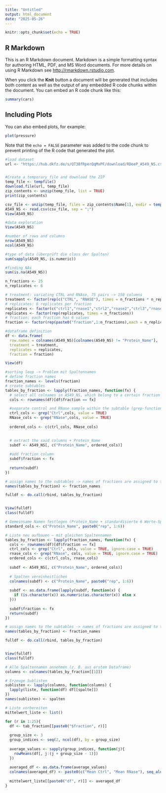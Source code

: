 ```yaml
---
title: "Untitled"
output: html_document
date: "2025-05-26"
---
```


```r
knitr::opts_chunk$set(echo = TRUE)
```

## R Markdown

This is an R Markdown document. Markdown is a simple formatting syntax for authoring HTML, PDF, and MS Word documents. For more details on using R Markdown see <http://rmarkdown.rstudio.com>.

When you click the **Knit** button a document will be generated that includes both content as well as the output of any embedded R code chunks within the document. You can embed an R code chunk like this:

```r
summary(cars)
```

## Including Plots

You can also embed plots, for example:

```r
plot(pressure)
```

Note that the `echo = FALSE` parameter was added to the code chunk to prevent printing of the R code that generated the plot.


```r
#load dataset
url <- "https://hub.dkfz.de/s/QT3BfRperQqMxPF/download/RDeeP_A549_NS.csv.zip"


#Create a temporary file and download the ZIP
temp_file <- tempfile()
download.file(url, temp_file)
zip_contents <- unzip(temp_file, list = TRUE)
print(zip_contents)

csv_file <- unzip(temp_file, files = zip_contents$Name[1], exdir = tempdir())
A549_NS <- read.csv(csv_file, sep = ";")
View(A549_NS)
```

```r
#data exploration
View(A549_NS)

#number of rows and columns
nrow(A549_NS)
ncol(A549_NS)

#type of data (überprüft die class der Spalten)
sum(sapply(A549_NS, is.numeric))

#finding NAs
sum(is.na(A549_NS))
```



```r
n_fractions <- 25
n_replicates <- 6

# treatment: variating CTRL and RNAse, 75 pairs -> 150 columns 
treatment <- factor(rep(c("CTRL", "RNASE"), times = n_fractions * n_replicates/2))
# replicates: 6 replicates per fraction
replicates <- factor(c("ctrl1","rnase1","ctrl2","rnase2","ctrl3","rnase3"))
replicates <- factor(rep(replicates, times = n_fractions))
# fraction: each fraction has 6 values
fraction <- factor(rep(paste0("fraction",1:n_fractions),each = n_replicates)) 

```


```r
#dataframe definition
df <- data.frame(
  row.names = colnames(A549_NS)[colnames(A549_NS) != "Protein_Name"], 
  treatment = treatment, 
  replicates = replicates, 
  fraction = fraction)

View(df)
```

```r
#sorting loop -> Problem mit Spaltennamen
# define fraction names
fraction_names <- levels(fraction)
# create subtables
tables_by_fraction <- lapply(fraction_names, function(fx) {
  # select all colnames in A549_NS, which belong to a certain fraction
  cols <- rownames(df)[df$fraction == fx]

  #separate control and RNase sample within the subtable (grep-function searches for the word "Ctrl" or "RNase among the columnnames -> generally searches for textpatterns in vectors)
  ctrl_cols <- grep("Ctrl",cols, value = TRUE)
  RNase_cols <- grep("RNase",cols, value = TRUE)
  
  ordered_cols <- c(ctrl_cols, RNase_cols)

  
  # extract the said columns + Protein_Name
  subdf <- A549_NS[, c("Protein_Name", ordered_cols)]
  
  #add fraction column
  subdf$fraction <- fx
  
  return(subdf)
})

# assign names to the subtables -> names of fractions are assigned to the different subtables in chronological order
names(tables_by_fraction) <- fraction_names

fulldf <- do.call(rbind, tables_by_fraction)


View(fulldf)
class(fulldf)

```

```r
# Gemeinsame Namen festlegen (Protein_Name + standardisierte 6 Werte-Spalten)
standard_cols <- c("Protein_Name", paste0("rep", 1:6))

# Liste neu aufbauen – mit gleichen Spaltennamen
tables_by_fraction <- lapply(fraction_names, function(fx) {
  cols <- rownames(df)[df$fraction == fx]
  ctrl_cols <- grep("Ctrl", cols, value = TRUE, ignore.case = TRUE)
  rnase_cols <- grep("RNase", cols, value = TRUE, ignore.case = TRUE)
  ordered_cols <- c(ctrl_cols, rnase_cols)
  
  subdf <- A549_NS[, c("Protein_Name", ordered_cols)]
  
  # Spalten vereinheitlichen
  colnames(subdf) <- c("Protein_Name", paste0("rep", 1:6))
  
  subdf <- as.data.frame(lapply(subdf, function(x) {
    if (is.character(x)) as.numeric(as.character(x)) else x
  }))
  
  subdf$fraction <- fx
  return(subdf)
})

# assign names to the subtables -> names of fractions are assigned to the different subtables in chronological order
names(tables_by_fraction) <- fraction_names

fulldf <- do.call(rbind, tables_by_fraction)


View(fulldf)
class(fulldf)


```


```r
# Alle Spaltennamen annehmen (z. B. aus erstem Dataframe)
columns <- colnames(tables_by_fraction[[1]])

# Erzeuge Sublisten
sublisten <- lapply(columns, function(columns) {
  lapply(liste, function(df) df[[spalte]])
})
names(sublisten) <- spalten

```



```r
# Liste vorbereiten
mittelwert_liste <- list()

for (r in 1:25){
  df <- tab_fraction[[paste0("$fraction", r)]]
  
  group_size <- 3
  group_indices <- seq(2, ncol(df), by = group_size)
  
  average_values <- sapply(group_indices, function(j){
    rowMeans(df[, j:(j + group_size - 1)])
  })
  
  averaged_df <- as.data.frame(average_values)
  colnames(averaged_df) <- paste0(c("Mean Ctrl", "Mean RNase"), seq_along(group_indices))
  
  mittelwert_liste[[paste0("df", r)]] <- averaged_df
} 
```


